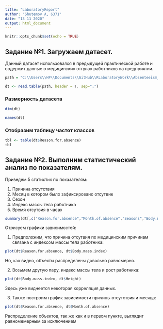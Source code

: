 ```yaml
---
title: "LaboratoryReport"
author: "Shutemov A, 6371"
date: "13 11 2020"
output: html_document
---
```


```r
knitr::opts_chunk$set(echo = TRUE)
```

## Задание №1. Загружаем датасет.
Данный датасет использовался в предыдущей практической работе и содержит данные о медицинских отгулах работников на предприятии.

```r
path = "C:\\Users\\HP\\Documents\\GitHub\\RLaboratoryWork\\Absenteeism_at_work.csv"

dt <- read.table(path, header = T, sep=";")
```
### Размерность датасета
```r
dim(dt)
```
```r
names(dt)
```

### Отобразим таблицу частот классов
```r
tbl <- table(dt$Reason.for.absence)
tbl
```

## Задание №2. Выполним статистический анализ по показателям.

Приведем 5 статистик по показателям:

1. Причина отсутствия
2. Месяц в котором было зафиксировано отсутвие
3. Сезон
4. Индекс массы тела работника
5. Время отсутвия в часах


```r
summary(dt[,c("Reason.for.absence","Month.of.absence","Seasons","Body.mass.index","Absenteeism.time.in.hours")])
```
Отрисуем графики зависимостей:

1. Предположим, что причина отсутвия по медицинским причинам связана с индексом массы тела работника: 

```r
plot(dt$Reason.for.absence, dt$Body.mass.index)
```

Но, как видно, объекты распределены довольно равномерно.

2. Возьмем другую пару, индекс массы тела и рост работника:

```r
plot(dt$Body.mass.index, dt$Height)
```

Здесь уже виднеется некоторая корреляция данных.

3. Также построим график зависимости причины отсутствия и месяца:

```r
plot(dt$Reason.for.absence, dt$Month.of.absence)
```

Распределение объектов, так же как и в первом пункте, выглядит равномемерным за исключением 